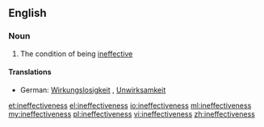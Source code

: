 ==English==

===Noun===
{{en-noun|-}}

# The condition of being [[ineffective]]

====Translations====
{{trans-top|condition of being ineffective}}
*German: [[Wirkungslosigkeit]] {{f}}, [[Unwirksamkeit]] {{f}}
{{trans-mid}}
{{trans-bottom}}

[[et:ineffectiveness]]
[[el:ineffectiveness]]
[[io:ineffectiveness]]
[[ml:ineffectiveness]]
[[my:ineffectiveness]]
[[pl:ineffectiveness]]
[[vi:ineffectiveness]]
[[zh:ineffectiveness]]